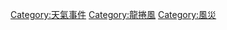 <!--{{portal|災害}}-->
{{Commons cat|Tornadoes}}

[[Category:天氣事件|Category:天氣事件]]
[[Category:龍捲風|Category:龍捲風]]
[[Category:風災|Category:風災]]